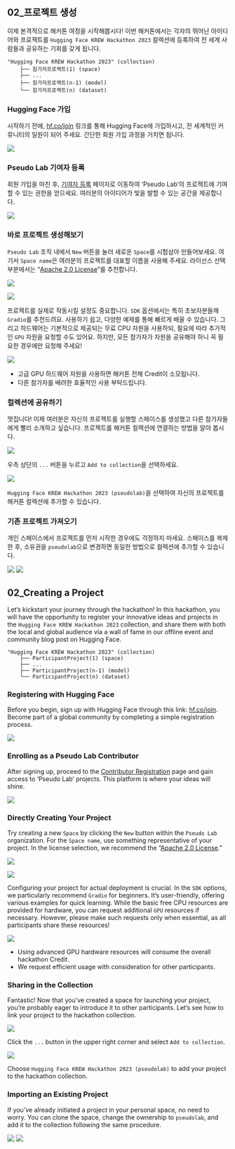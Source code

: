 ::: {.content-visible when-profile="korean"}
## 02_프로젝트 생성

이제 본격적으로 해커톤 여정을 시작해봅시다! 이번 해커톤에서는 각자의 뛰어난 아이디어와 프로젝트를 `Hugging Face KREW Hackathon 2023` 컬렉션에 등록하여 전 세계 사람들과 공유하는 기회를 갖게 됩니다.

```shell
"Hugging Face KREW Hackathon 2023" (collection)
    ├── 참가자프로젝트(1) (space)
    ├── ...
    ├── 참가자프로젝트(n-1) (model)
    └── 참가자프로젝트(n) (dataset)
```

### Hugging Face 가입
시작하기 전에, [hf.co/join](https://hf.co/join) 링크를 통해 Hugging Face에 가입하시고, 전 세계적인 커뮤니티의 일원이 되어 주세요. 간단한 회원 가입 과정을 거치면 됩니다.

![](images/join-huggingface.png){fig-align="center"}

### Pseudo Lab 기여자 등록
회원 가입을 마친 후, [기여자 등록](https://huggingface.co/organizations/pseudolab/share/UYPZnwyOTadGJDReehItrwtbWKSxHYmAku) 페이지로 이동하여 'Pseudo Lab'의 프로젝트에 기여할 수 있는 권한을 얻으세요. 여러분의 아이디어가 빛을 발할 수 있는 공간을 제공합니다.

![](images/join-pseudolab.png){fig-align="center"}

### 바로 프로젝트 생성해보기

`Pseudo Lab` 조직 내에서 `New` 버튼을 눌러 새로운 `Space`를 시험삼아 만들어보세요. 여기서 `Space name`은 여러분의 프로젝트를 대표할 이름을 사용해 주세요. 라이선스 선택 부분에서는 "[Apache 2.0 License](https://www.olis.or.kr/license/Detailselect.do?lId=1002)"를 추천합니다.

![](images/paste-2.png){fig-align="center"}

![](images/paste-4.png){fig-align="center"}

프로젝트를 실제로 작동시킬 설정도 중요합니다. `SDK` 옵션에서는 특히 초보자분들께 `Gradio`를 추천드려요. 사용하기 쉽고, 다양한 예제를 통해 빠르게 배울 수 있습니다. 그리고 하드웨어는 기본적으로 제공되는 무료 CPU 자원을 사용하되, 필요에 따라 추가적인 `GPU` 자원을 요청할 수도 있어요. 하지만, 모든 참가자가 자원을 공유해야 하니 꼭 필요한 경우에만 요청해 주세요!

![](images/paste-6.png){fig-align="center"}

::: {.callout-note appearance="simple"}
- 고급 GPU 하드웨어 자원을 사용하면 해커톤 전체 Credit이 소모됩니다.
- 다른 참가자를 배려한 효율적인 사용 부탁드립니다.
:::

### 컬렉션에 공유하기

멋집니다! 이제 여러분은 자신의 프로젝트를 실행할 스페이스를 생성했고 다른 참가자들에게 빨리 소개하고 싶습니다. 프로젝트를 해커톤 컬렉션에 연결하는 방법을 알아 봅시다.

![](images/paste-7.png){fig-align="center"}

우측 상단의 `...` 버튼을 누르고 `Add to collection`을 선택하세요.

![](images/paste-8.png){fig-align="center"}

`Hugging Face KREW Hackathon 2023 (pseudolab)`을 선택하여 자신의 프로젝트를 해커톤 컬렉션에 추가할 수 있습니다.

### 기존 프로젝트 가져오기

개인 스페이스에서 프로젝트를 먼저 시작한 경우에도 걱정하지 마세요. 스페이스를 복제한 후, 소유권을 `pseudolab`으로 변경하면 동일한 방법으로 컬렉션에 추가할 수 있습니다.

![](images/paste-15.png)
![](images/paste-17.png)

:::

::: {.content-visible when-profile="english"}
## 02_Creating a Project

Let's kickstart your journey through the hackathon! In this hackathon, you will have the opportunity to register your innovative ideas and projects in the `Hugging Face KREW Hackathon 2023` collection, and share them with both the local and global audience via a wall of fame in our offline event and community blog post on Hugging Face.

```shell
"Hugging Face KREW Hackathon 2023" (collection)
    ├── ParticipantProject(1) (space)
    ├── ...
    ├── ParticipantProject(n-1) (model)
    └── ParticipantProject(n) (dataset)
```

### Registering with Hugging Face
Before you begin, sign up with Hugging Face through this link: [hf.co/join](https://hf.co/join). Become part of a global community by completing a simple registration process.

![](images/join-huggingface.png){fig-align="center"}

### Enrolling as a Pseudo Lab Contributor
After signing up, proceed to the [Contributor Registration](https://huggingface.co/organizations/pseudolab/share/UYPZnwyOTadGJDReehItrwtbWKSxHYmAku) page and gain access to 'Pseudo Lab' projects. This platform is where your ideas will shine.

![](images/join-pseudolab.png){fig-align="center"}

### Directly Creating Your Project

Try creating a new `Space` by clicking the `New` button within the `Pseudo Lab` organization. For the `Space name`, use something representative of your project. In the license selection, we recommend the "[Apache 2.0 License](https://www.olis.or.kr/license/Detailselect.do?lId=1002)."

![](images/paste-2.png){fig-align="center"}

![](images/paste-4.png){fig-align="center"}

Configuring your project for actual deployment is crucial. In the `SDK` options, we particularly recommend `Gradio` for beginners. It's user-friendly, offering various examples for quick learning. While the basic free CPU resources are provided for hardware, you can request additional `GPU` resources if necessary. However, please make such requests only when essential, as all participants share these resources!

![](images/paste-6.png){fig-align="center"}

::: {.callout-note appearance="simple"}
- Using advanced GPU hardware resources will consume the overall hackathon Credit.
- We request efficient usage with consideration for other participants.
:::

### Sharing in the Collection

Fantastic! Now that you've created a space for launching your project, you're probably eager to introduce it to other participants. Let’s see how to link your project to the hackathon collection.

![](images/paste-7.png){fig-align="center"}

Click the `...` button in the upper right corner and select `Add to collection`.

![](images/paste-8.png){fig-align="center"}

Choose `Hugging Face KREW Hackathon 2023 (pseudolab)` to add your project to the hackathon collection.

### Importing an Existing Project

If you’ve already initiated a project in your personal space, no need to worry. You can clone the space, change the ownership to `pseudolab`, and add it to the collection following the same procedure.

![](images/paste-15.png)
![](images/paste-17.png)

:::